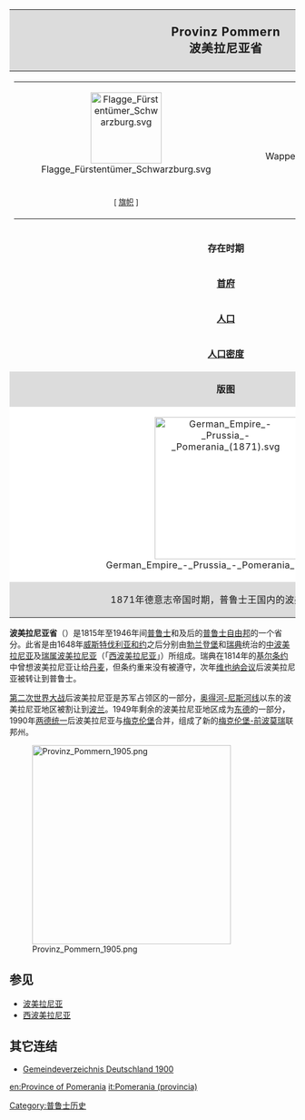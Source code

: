 {{Otheruses4|1815年至1946年[[普鲁士|普鲁士]]地理建制内的波美拉尼亚省|与此条目同名的波兰省分|滨海省}}

{{unreferenced|time=2018-07-25T04:28:00+00:00}}
{| border="1" cellpadding="2" style="float:right; border-collapse:collapse; border-color:grey; margin-left:20px; margin-bottom:15px; width:35%; font-size:95%; border: 1px #aaaaaa solid;"
! align="center" colspan="2" style="letter-spacing:0.8px; background-color:#dcdcdc; font-size:130%;" | '''Provinz Pommern'''<br>'''波美拉尼亚省'''
|-
| bgcolor="#efefef" align="center" colspan="2"| 
{| border="0" cellpadding="2" cellspacing="0" width="100%"
| align="center" bgcolor="#efefef"| [[File:Flagge_Fürstentümer_Schwarzburg.svg|125px]]
| align="center" bgcolor="#efefef"| [[File:Wappen_Preußische_Provinzen_-_Pommern.png|100px]]
|-
| align="center" bgcolor="#efefef"| <small>[ [[旗帜|旗帜]] ]</small>
| align="center" bgcolor="#efefef"| <small>[ [[徽章|徽章]] ]</small>
|}
|-
| '''存在时期'''
| 1815年-1946年
|-
| '''[[首府|首府]]'''
| [[斯德丁|斯德丁]]
|- -->
| '''[[面积|面积]]'''
| 30120km² （1905年）
|-
| '''[[人口|人口]]'''
| 1,684,125人（1905年）
|- -->
|-
| '''[[人口密度|人口密度]]'''
| 55.9人 /km²
|-
| align="center" colspan="2" style="letter-spacing:0.5px; background-color:#dcdcdc"|'''版图'''
|-
| align="center" colspan="2" style="letter-spacing:0.5px; background-color:white"|[[File:German_Empire_-_Prussia_-_Pomerania_(1871).svg|250px]]
|-
| align="center" colspan="2" style="letter-spacing:0.5px; background-color:#dcdcdc"|1871年德意志帝国时期，普鲁士王国内的波美拉尼亚省
|}

'''波美拉尼亚省'''（{{lang-de|Provinz Pommern}}）是1815年至1946年间[[普鲁士|普鲁士]]和及后的[[普鲁士自由邦|普鲁士自由邦]]的一个省分。此省是由1648年[[威斯特伐利亚和约|威斯特伐利亚和约]]之后分别由[[勃兰登堡|勃兰登堡]]和[[瑞典|瑞典]]统治的[[中波美拉尼亚|中波美拉尼亚]]及[[瑞属波美拉尼亚|瑞属波美拉尼亚]]（「[[西波美拉尼亚|西波美拉尼亚]]」）所组成。瑞典在1814年的[[基尔条约|基尔条约]]中曾想波美拉尼亚让给[[丹麦|丹麦]]，但条约重来没有被遵守，次年[[维也纳会议|维也纳会议]]后波美拉尼亚被转让到普鲁士。

[[第二次世界大战|第二次世界大战]]后波美拉尼亚是苏军占领区的一部分，[[奥得河-尼斯河线|奥得河-尼斯河线]]以东的波美拉尼亚地区被割让到[[波兰人民共和国|波兰]]。1949年剩余的波美拉尼亚地区成为[[德意志民主共和国|东德]]的一部分，1990年[[两德统一|两德统一]]后波美拉尼亚与[[梅克伦堡|梅克伦堡]]合并，组成了新的[[梅克伦堡-前波莫瑞|梅克伦堡-前波莫瑞]]联邦州。

[[File:Provinz_Pommern_1905.png|350px]]


==参见==
*[[波美拉尼亚|波美拉尼亚]]
*[[西波美拉尼亚|西波美拉尼亚]]

==其它连结==
*[http://www.gemeindeverzeichnis.de/gem1900//gem1900.htm?pommern/pommern1900.htm Gemeindeverzeichnis Deutschland 1900] {{Wayback|url=http://www.gemeindeverzeichnis.de/gem1900//gem1900.htm?pommern%2Fpommern1900.htm |date=20200722113400 }} {{de icon}}

[[Category:普鲁士历史|Category:普鲁士历史]]

[[en:Province_of_Pomerania|en:Province of Pomerania]]
[[it:Pomerania_(provincia)|it:Pomerania (provincia)]]